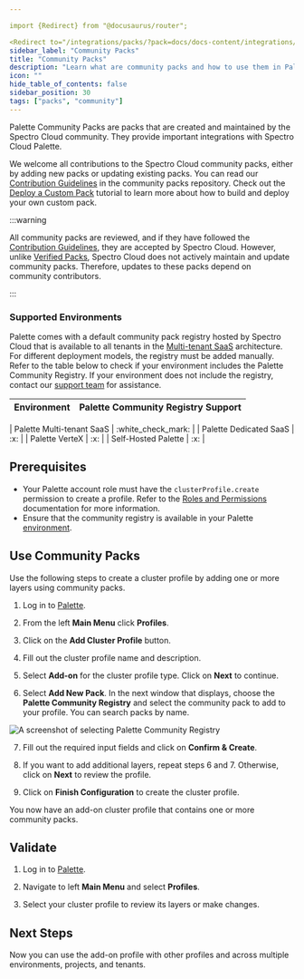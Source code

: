 ```yaml
---

import {Redirect} from "@docusaurus/router";

<Redirect to="/integrations/packs/?pack=docs/docs-content/integrations/community_packs" />
sidebar_label: "Community Packs"
title: "Community Packs"
description: "Learn what are community packs and how to use them in Palette."
icon: ""
hide_table_of_contents: false
sidebar_position: 30
tags: ["packs", "community"]
---
```



<Redirect to="/integrations/packs/?pack=docs/docs-content/integrations/community_packs" />

Palette Community Packs are packs that are created and maintained by the Spectro Cloud community. They provide important
integrations with Spectro Cloud Palette.

We welcome all contributions to the Spectro Cloud community packs, either by adding new packs or updating existing
packs. You can read our
[Contribution Guidelines](https://github.com/spectrocloud/pack-central?tab=readme-ov-file#contributing) in the community
packs repository. Check out the [Deploy a Custom Pack](../tutorials/profiles/deploy-pack.md) tutorial to learn more
about how to build and deploy your own custom pack.

:::warning

All community packs are reviewed, and if they have followed the
[Contribution Guidelines](https://github.com/spectrocloud/pack-central?tab=readme-ov-file#contributing), they are
accepted by Spectro Cloud. However, unlike [Verified Packs](./verified_packs.md), Spectro Cloud does not actively
maintain and update community packs. Therefore, updates to these packs depend on community contributors.

:::

### Supported Environments

Palette comes with a default community pack registry hosted by Spectro Cloud that is available to all tenants in the
[Multi-tenant SaaS](../architecture/architecture-overview.md) architecture. For different deployment models, the
registry must be added manually. Refer to the table below to check if your environment includes the Palette Community
Registry. If your environment does not include the registry, contact our
[support team](https://www.spectrocloud.com/contact) for assistance.

| **Environment**           | **Palette Community Registry Support** |
| ------------------------- | -------------------------------------- |


<Redirect to="/integrations/packs/?pack=docs/docs-content/integrations/community_packs" />
| Palette Multi-tenant SaaS | :white_check_mark:                     |
| Palette Dedicated SaaS    | :x:                                    |
| Palette VerteX            | :x:                                    |
| Self-Hosted Palette       | :x:                                    |

## Prerequisites

- Your Palette account role must have the `clusterProfile.create` permission to create a profile. Refer to the
  [Roles and Permissions](../user-management/palette-rbac/project-scope-roles-permissions.md#cluster-profile)
  documentation for more information.
- Ensure that the community registry is available in your Palette [environment](#supported-environments).

## Use Community Packs

Use the following steps to create a cluster profile by adding one or more layers using community packs.

1. Log in to [Palette](https://console.spectrocloud.com/).

2. From the left **Main Menu** click **Profiles**.

3. Click on the **Add Cluster Profile** button.

4. Fill out the cluster profile name and description.

5. Select **Add-on** for the cluster profile type. Click on **Next** to continue.

6. Select **Add New Pack**. In the next window that displays, choose the **Palette Community Registry** and select the
   community pack to add to your profile. You can search packs by name.

![A screenshot of selecting Palette Community Registry](/integrations_community-packs_add-community-pack.webp)

7. Fill out the required input fields and click on **Confirm & Create**.

8. If you want to add additional layers, repeat steps 6 and 7. Otherwise, click on **Next** to review the profile.

9. Click on **Finish Configuration** to create the cluster profile.

You now have an add-on cluster profile that contains one or more community packs.

## Validate

1. Log in to [Palette](https://console.spectrocloud.com).

2. Navigate to left **Main Menu** and select **Profiles**.

3. Select your cluster profile to review its layers or make changes.

## Next Steps

Now you can use the add-on profile with other profiles and across multiple environments, projects, and tenants.
